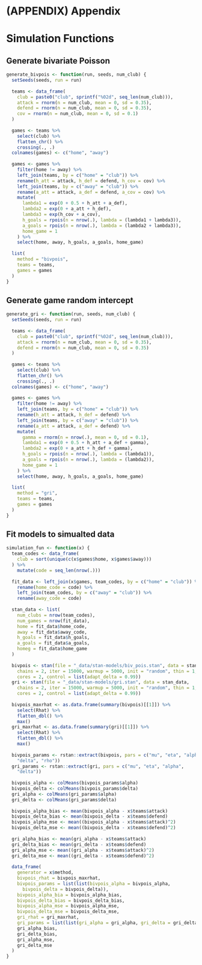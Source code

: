 # (APPENDIX) Appendix {-}

# Simulation Functions {#simulation-functions}

## Generate bivariate Poisson {#bivpois-generate}

```r
generate_bivpois <- function(run, seeds, num_club) {
  setSeeds(seeds, run = run)
  
  teams <- data_frame(
    club = paste0("club", sprintf("%02d", seq_len(num_club))),
    attack = rnorm(n = num_club, mean = 0, sd = 0.35),
    defend = rnorm(n = num_club, mean = 0, sd = 0.35),
    cov = rnorm(n = num_club, mean = 0, sd = 0.1)
  )
  
  games <- teams %>%
    select(club) %>%
    flatten_chr() %>%
    crossing(., .)
  colnames(games) <- c("home", "away")
  
  games <- games %>%
    filter(home != away) %>%
    left_join(teams, by = c("home" = "club")) %>%
    rename(h_att = attack, h_def = defend, h_cov = cov) %>%
    left_join(teams, by = c("away" = "club")) %>%
    rename(a_att = attack, a_def = defend, a_cov = cov) %>%
    mutate(
      lambda1 = exp(0 + 0.5 + h_att + a_def),
      lambda2 = exp(0 + a_att + h_def),
      lambda3 = exp(h_cov + a_cov),
      h_goals = rpois(n = nrow(.), lambda = (lambda1 + lambda3)),
      a_goals = rpois(n = nrow(.), lambda = (lambda2 + lambda3)),
      home_game = 1
    ) %>%
    select(home, away, h_goals, a_goals, home_game)
  
  list(
    method = "bivpois",
    teams = teams,
    games = games
  )
}
```

## Generate game random intercept {#gri-generate}

```r
generate_gri <- function(run, seeds, num_club) {
  setSeeds(seeds, run = run)
  
  teams <- data_frame(
    club = paste0("club", sprintf("%02d", seq_len(num_club))),
    attack = rnorm(n = num_club, mean = 0, sd = 0.35),
    defend = rnorm(n = num_club, mean = 0, sd = 0.35)
  )
  
  games <- teams %>%
    select(club) %>%
    flatten_chr() %>%
    crossing(., .)
  colnames(games) <- c("home", "away")
  
  games <- games %>%
    filter(home != away) %>%
    left_join(teams, by = c("home" = "club")) %>%
    rename(h_att = attack, h_def = defend) %>%
    left_join(teams, by = c("away" = "club")) %>%
    rename(a_att = attack, a_def = defend) %>%
    mutate(
      gamma = rnorm(n = nrow(.), mean = 0, sd = 0.1),
      lambda1 = exp(0 + 0.5 + h_att + a_def + gamma),
      lambda2 = exp(0 + a_att + h_def + gamma),
      h_goals = rpois(n = nrow(.), lambda = (lambda1)),
      a_goals = rpois(n = nrow(.), lambda = (lambda2)),
      home_game = 1
    ) %>%
    select(home, away, h_goals, a_goals, home_game)
  
  list(
    method = "gri",
    teams = teams,
    games = games
  )
}
```

## Fit models to simualted data {#estimate-fun}

```r
simulation_fun <- function(x) {
  team_codes <- data_frame(
    club = sort(unique(c(x$games$home, x$games$away)))
  ) %>%
    mutate(code = seq_len(nrow(.)))
  
  fit_data <- left_join(x$games, team_codes, by = c("home" = "club")) %>%
    rename(home_code = code) %>%
    left_join(team_codes, by = c("away" = "club")) %>%
    rename(away_code = code)
  
  stan_data <- list(
    num_clubs = nrow(team_codes),
    num_games = nrow(fit_data),
    home = fit_data$home_code,
    away = fit_data$away_code,
    h_goals = fit_data$h_goals,
    a_goals = fit_data$a_goals,
    homeg = fit_data$home_game
  )
  
  bivpois <- stan(file = "_data/stan-models/biv_pois.stan", data = stan_data,
    chains = 2, iter = 15000, warmup = 5000, init = "random", thin = 1,
    cores = 2, control = list(adapt_delta = 0.99))
  gri <- stan(file = "_data/stan-models/gri.stan", data = stan_data,
    chains = 2, iter = 15000, warmup = 5000, init = "random", thin = 1,
    cores = 2, control = list(adapt_delta = 0.99))
  
  bivpois_maxrhat <- as.data.frame(summary(bivpois)[[1]]) %>%
    select(Rhat) %>%
    flatten_dbl() %>%
    max()
  gri_maxrhat <- as.data.frame(summary(gri)[[1]]) %>%
    select(Rhat) %>%
    flatten_dbl() %>%
    max()
  
  bivpois_params <- rstan::extract(bivpois, pars = c("mu", "eta", "alpha",
    "delta", "rho"))
  gri_params <- rstan::extract(gri, pars = c("mu", "eta", "alpha",
    "delta"))
  
  bivpois_alpha <- colMeans(bivpois_params$alpha)
  bivpois_delta <- colMeans(bivpois_params$delta)
  gri_alpha <- colMeans(gri_params$alpha)
  gri_delta <- colMeans(gri_params$delta)
  
  bivpois_alpha_bias <- mean(bivpois_alpha - x$teams$attack)
  bivpois_delta_bias <- mean(bivpois_delta - x$teams$defend)
  bivpois_alpha_mse <- mean((bivpois_alpha - x$teams$attack)^2)
  bivpois_delta_mse <- mean((bivpois_delta - x$teams$defend)^2)
  
  gri_alpha_bias <- mean(gri_alpha - x$teams$attack)
  gri_delta_bias <- mean(gri_delta - x$teams$defend)
  gri_alpha_mse <- mean((gri_alpha - x$teams$attack)^2)
  gri_delta_mse <- mean((gri_delta - x$teams$defend)^2)
  
  data_frame(
    generator = x$method,
    bivpois_rhat = bivpois_maxrhat,
    bivpois_params = list(list(bivpois_alpha = bivpois_alpha,
      bivpois_delta = bivpois_delta)),
    bivpois_alpha_bia = bivpois_alpha_bias,
    bivpois_delta_bias = bivpois_delta_bias,
    bivpois_alpha_mse = bivpois_alpha_mse,
    bivpois_delta_mse = bivpois_delta_mse,
    gri_rhat = gri_maxrhat,
    gri_params = list(list(gri_alpha = gri_alpha, gri_delta = gri_delta)),
    gri_alpha_bias,
    gri_delta_bias,
    gri_alpha_mse,
    gri_delta_mse
  )
}
```

